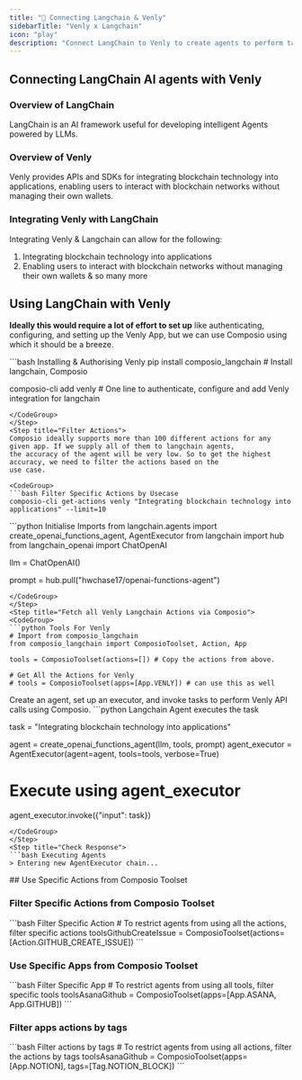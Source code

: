 ```yaml
---
title: "🚀 Connecting Langchain & Venly"
sidebarTitle: "Venly x Langchain"
icon: "play"
description: "Connect LangChain to Venly to create agents to perform tasks using natural language"
---
```


## Connecting LangChain AI agents with Venly

### Overview of LangChain

LangChain is an AI framework useful for developing intelligent Agents powered by LLMs.

### Overview of Venly

Venly provides APIs and SDKs for integrating blockchain technology into applications, enabling users to interact with blockchain networks without managing their own wallets.

### Integrating Venly with LangChain

Integrating Venly & Langchain can allow for the following:

1. Integrating blockchain technology into applications
2. Enabling users to interact with blockchain networks without managing their own wallets
& so many more

## Using LangChain with Venly

<Steps>
<Step title="Setting Up the Environment">

**Ideally this would require a lot of effort to set up** like authenticating, configuring, and setting up the Venly App, but we can use Composio using which it should be a breeze.

<CodeGroup>
```bash Installing & Authorising Venly
pip install composio_langchain # Install langchain, Composio 

composio-cli add venly # One line to authenticate, configure and add Venly integration for langchain
```
</CodeGroup>
</Step>
<Step title="Filter Actions">
Composio ideally supports more than 100 different actions for any given app. If we supply all of them to langchain agents, 
the accuracy of the agent will be very low. So to get the highest accuracy, we need to filter the actions based on the 
use case.

<CodeGroup>
```bash Filter Specific Actions by Usecase
composio-cli get-actions venly "Integrating blockchain technology into applications" --limit=10
```
</CodeGroup>

</Step>
<Step title="Import Base Packages">

<CodeGroup>
```python Initialise Imports
from langchain.agents import create_openai_functions_agent, AgentExecutor
from langchain import hub
from langchain_openai import ChatOpenAI


llm = ChatOpenAI()

prompt = hub.pull("hwchase17/openai-functions-agent")
```
</CodeGroup>
</Step>
<Step title="Fetch all Venly Langchain Actions via Composio">
<CodeGroup>
```python Tools For Venly
# Import from composio_langchain
from composio_langchain import ComposioToolset, Action, App

tools = ComposioToolset(actions=[]) # Copy the actions from above. 

# Get All the Actions for Venly
# tools = ComposioToolset(apps=[App.VENLY]) # can use this as well
```
</CodeGroup>
</Step>
<Step title="Execute the Agent">
Create an agent, set up an executor, and invoke tasks to perform Venly API calls using Composio. 
<CodeGroup>
```python Langchain Agent executes the task

task = "Integrating blockchain technology into applications"

agent = create_openai_functions_agent(llm, tools, prompt)
agent_executor = AgentExecutor(agent=agent, tools=tools, verbose=True)

# Execute using agent_executor
agent_executor.invoke({"input": task})
```
</CodeGroup>
</Step>
<Step title="Check Response">
```bash Executing Agents
> Entering new AgentExecutor chain...
```
</Step>
</Steps>
## Use Specific Actions from Composio Toolset

### Filter Specific Actions from Composio Toolset

<CodeGroup>
```bash Filter Specific Action
# To restrict agents from using all the actions, filter specific actions
toolsGithubCreateIssue = ComposioToolset(actions=[Action.GITHUB_CREATE_ISSUE])
```
</CodeGroup>

### Use Specific Apps from Composio Toolset
<CodeGroup>
```bash Filter Specific App
# To restrict agents from using all tools, filter specific tools
toolsAsanaGithub = ComposioToolset(apps=[App.ASANA, App.GITHUB])
```
</CodeGroup>

### Filter apps actions by tags 
<CodeGroup>
```bash Filter actions by tags
# To restrict agents from using all actions, filter the actions by tags
toolsAsanaGithub = ComposioToolset(apps=[App.NOTION], tags=[Tag.NOTION_BLOCK])
```
</CodeGroup>

